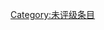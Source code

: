 {{catmore1|[[Wikipedia:蝴蝶专题|Wikipedia:蝴蝶专题]]}}
{{Articles by Quality| topic=蝴蝶|project=蝴蝶|format=TOC}}
{{Wikipedia category}}
{{emptycat}}
[[Category:未评级条目|Category:未评级条目]]